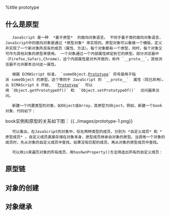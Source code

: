 %title prototype
 
==什么是原型==

	JavaScript 是一种  *基于原型*  的面向对象语言。 不同于基于类的面向对象语言，JavaScript中的面向对象是通过 *原型对象* 来实现的。原型对象可以看做一个模版，定义并实现了一个新对象所具有的成员（属性、方法）。每个对象都有一个原型，同时，每个对象又可作为其他对象的原型来使用。 一个对象通过一个内部属性绑定到它的原型。部分浏览器中（Firefox,Safari,Chrome)，这个内部属性是对外开放的，称作 `__proto__`，其他浏览器不允许脚本访问这一属性。
	
	根据 ECMAScript 标准， `someObject.[[Prototype]]` 符号是用于指派 someObject 的原型。这个等同于 JavaScript 的 `__proto__`  属性（现已弃用）。从 ECMAScript 6 开始,  `[[Prototype]]`  可以用 `Object.getPrototypeOf()` 和  `Object.setPrototypeOf()`  访问器来访问。
	
	新建一个内置类型的对象，如Object或Array，其原型为Object。例如，新建一个book对象，代码如下：
{{{js
    var book = {
     title : "High Performance JavaScript" ,
     publisher : "Yahoo! Press"
    };
    alert (book.toString ()); //"[object Object]"
}}}
book实例和原型的关系如下图： 
{{../images/prototype-1.png}}

	可以看出，在JavaScript的对象中，存在两种类型的成员，分别为 *自定义成员* 和 *原型成员* 。自定义成员直接存储在对象本身，原型成员继承自对象的原型。当调用一个对象的成员时，先从对象的自定义成员中查找，如果没有匹配的成员，再从对象的原型成员中查找。 
	
	可以用in来遍历对象的所有成员，用hasOwnProperty()方法筛选出所有的自定义成员：
{{{js
	 function keys(object){
		  var key,result;
		  result = [];
		  for(var key in object){
				if (object.hasOwnProperty(key)){
					   result.push(key);
				 }
		  }
		  return result;
	 } 

}}}
	

==原型链==
==对象的创建==
==对象继承==
 
